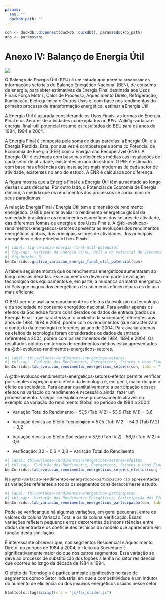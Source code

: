 ```yaml
---
params:
  ano: ""
  duckdb_path: ""
---
```


```r
con <- duckdb::dbConnect(duckdb::duckdb(), params$duckdb_path)
ano <- params$ano
```

# Anexo IV: Balanço de Energia Útil {-}

![](../img/capas/imagem_cap_anexo.png)

O Balanço de Energia Útil (BEU) é um estudo que permite processar as informações setoriais do Balanço Energético Nacional (BEN), de consumo de energia, para obter estimativas da Energia Final destinada aos Usos Finais Força Motriz, Calor de Processo, Aquecimento Direto, Refrigeração, Iluminação, Eletroquímica e Outros Usos e, com base nos rendimentos do primeiro processo de transformação energética, estimar a Energia Útil

A Energia Útil é apurada considerando os Usos Finais, as formas de Energia Final e os Setores de atividades contemplados no BEN. A @fig-variacao-energia-final-util-potencial resume os resultados do BEU para os anos de 1984, 1994 e 2004.

A Energia Final é composta pela soma de duas parcelas: a Energia Útil e a Energia Perdida. Esta, por sua vez é composta pela soma do Potencial de Economia de Energia (PEE) com a Energia não Recuperável (EÑR). A Energia Útil é estimada com base nas eficiências médias das instalações de cada setor de atividade, existentes no ano do estudo. O PEE é estimado com base nas eficiências das instalações mais modernas de cada setor de atividade, existentes no ano do estudo. A EÑR é calculada por diferença.

A figura mostra que a Energia Final e a Energia Útil têm aumentado ao longo dessas duas décadas. Por outro lado, o Potencial de Economia de Energia diminui, à medida que os rendimentos dos processos se aproximam de seus paradigmas.

A relação Energia Final / Energia Útil tem a dimensão de rendimento energético. O BEU permite avaliar o rendimento energético global da sociedade brasileira e os rendimentos específicos dos setores de atividade, das diferentes formas de energia e dos Usos Finais. A @tbl-evolucao-rendimentos-energeticos-setores apresenta as evoluções dos rendimentos energéticos globais, dos principais setores de atividades, dos principais energéticos e dos principais Usos Finais.


```r
#| label: fig-variacao-energia-final-util-potencial
#| fig-cap: 'Variação da Energia Final, Útil e do Potencial de Economia de Energia Evolução Brasil 1984 a 2004'
#| fig-height: 3
benCorrido::grafico_variacao_energia_final_util_potencial(con)
```

A tabela seguinte mostra que os rendimentos energéticos aumentaram ao longo dessas décadas. Esse aumento se deveu em parte à evolução tecnológica dos equipamentos e, em parte, à mudança da matriz energética do País que migrou dos energéticos de uso menos eficiente para os de uso mais eficiente

O BEU permite avaliar separadamente os efeitos da evolução da tecnologia e da sociedade no consumo energético nacional. Para avaliar apenas os efeitos da Sociedade foram considerados os dados de entrada (dados de Energia Final - que caracterizam o contexto da sociedade) referentes aos anos de 1984, 1994 e 2004, porém com os rendimentos (que caracterizam o contexto da tecnologia) referentes ao ano de 2004. Para avaliar apenas os efeitos da tecnologia foram considerados os dados de entrada referentes a 2004, porém com os rendimentos de 1984, 1994 e 2004. Os resultados obtidos em termos de rendimentos médios estão apresentados na @tbl-evolucao-rendimentos-energeticos-setores.

```r
#| label: tbl-evolucao-rendimentos-energeticos-setores
#| tbl-cap: 'Evolução dos Rendimentos, Energéticos, Setores e Usos Finais Brasil. Unidade: %.'
benCorrido::tab_evolucao_rendimentos_energeticos_setores(con, lab1 = "")
```

A @tbl-evolucao-rendimentos-energeticos-setores-efeitos permite verificar por simples inspeção que o efeito da tecnologia é, em geral, maior do que o efeito da sociedade. Para apurar quantitativamente a participação desses efeitos na variação do rendimento é necessário ainda, fazer um processamento. A seguir se explica esse processamento através do exemplo da variação do rendimento Global no período de 1994 a 2004:

- Variação Total do Rendimento = 57,5 (Tab IV.2) - 53,9 (Tab IV.1) = 3,6

- Variação devida ao Efeito Tecnológico = 57,5 (Tab IV.2) – 54,3 (Tab IV.2) = 3,2

- Variação devida ao Efeito Sociedade = 57,5 (Tab IV.2) – 56,9 (Tab IV.2) = 0,6

- Verificação: 3,2 + 0,6 = 3,8 ~ Variação Total do Rendimento

```r
#| label: tbl-evolucao-rendimentos-energeticos-setores-efeitos
#| tbl-cap: 'Evolução dos Rendimentos, Energéticos, Setores e Usos Finais Brasil. Unidade: %.'
benCorrido::tab_evolucao_rendimentos_energeticos_setores_efeitos(con, lab1 = "")
```

Na @tbl-variacao-rendimentos-energeticos-participacao são apresentadas as variações referentes a todos os segmentos considerados neste estudo.

```r
#| label: tbl-variacao-rendimentos-energeticos-participacao
#| tbl-cap: 'Variação dos Rendimentos Energéticos, Participação dos Efeitos da Tecnologia e da Sociedade – Brasil. Unidade: %.'
benCorrido::tab_variacao_rendimentos_energeticos_participacao(con, lab1 = "")
```

Pode-se verificar que há algumas variações, em geral pequenas, entre os valores da coluna Variação Total e os da coluna Verificação. Essas variações refletem pequenos erros decorrentes de inconsistências entre dados de entrada e os coeficientes técnicos do modelo que apareceram em função desta simulação.

É interessante observar que, nos segmentos Residencial e Aquecimento Direto, no período de 1984 a 2004, o efeito da Sociedade é significativamente maior do que nos outros segmentos. Essa variação se deve ao processo de substituição dos fogões a lenha no setor residencial que ocorreu ao longo da década de 1984 a 1994.

O efeito da Tecnologia é particularmente significativo no caso de segmentos como o Setor Industrial em que a competitividade é um indutor do aumento de eficiência ou dos insumos energéticos usados nesse setor.

```r
htmltools::tags$script(src = "js/fix_slider.js")
```